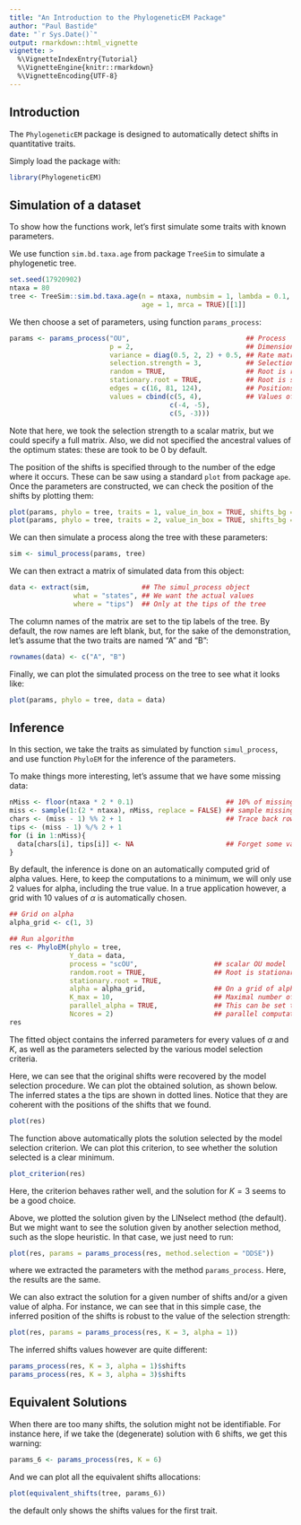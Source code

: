```yaml
---
title: "An Introduction to the PhylogeneticEM Package"
author: "Paul Bastide"
date: "`r Sys.Date()`"
output: rmarkdown::html_vignette
vignette: >
  %\VignetteIndexEntry{Tutorial}
  %\VignetteEngine{knitr::rmarkdown}
  %\VignetteEncoding{UTF-8}
---
```


## Introduction

The `PhylogeneticEM` package is designed to automatically detect shifts in quantitative traits.

Simply load the package with:
```r
library(PhylogeneticEM)
```

## Simulation of a dataset

To show how the functions work, let's first simulate some traits with known parameters.

We use function `sim.bd.taxa.age` from package `TreeSim` to simulate a phylogenetic tree.

```r
set.seed(17920902)
ntaxa = 80
tree <- TreeSim::sim.bd.taxa.age(n = ntaxa, numbsim = 1, lambda = 0.1, mu = 0,
                                 age = 1, mrca = TRUE)[[1]]
```

We then choose a set of parameters, using function `params_process`:

```r
params <- params_process("OU",                             ## Process
                         p = 2,                            ## Dimension
                         variance = diag(0.5, 2, 2) + 0.5, ## Rate matrix
                         selection.strength = 3,           ## Selection Strength
                         random = TRUE,                    ## Root is random
                         stationary.root = TRUE,           ## Root is stationary
                         edges = c(16, 81, 124),           ## Positions of the shifts
                         values = cbind(c(5, 4),           ## Values of the shifts
                                        c(-4, -5),
                                        c(5, -3)))
```

Note that here, we took the selection strength to a scalar matrix, but we could specify a full matrix. Also, we did not specified the ancestral values of the optimum states: these are took to be $0$ by default.

The position of the shifts is specified through to the number of the edge where it occurs. These can be saw using a standard `plot` from package `ape`. Once the parameters are constructed, we can check the position of the shifts by plotting them:

```r
plot(params, phylo = tree, traits = 1, value_in_box = TRUE, shifts_bg = "white")
plot(params, phylo = tree, traits = 2, value_in_box = TRUE, shifts_bg = "white")
```

We can then simulate a process along the tree with these parameters:

```r
sim <- simul_process(params, tree)
```

We can then extract a matrix of simulated data from this object:
```r
data <- extract(sim,             ## The simul_process object
                what = "states", ## We want the actual values
                where = "tips")  ## Only at the tips of the tree
```

The column names of the matrix are set to the tip labels of the tree. By default, the row names are left blank, but, for the sake of the demonstration, let's assume that the two traits are named "A" and "B":

```r
rownames(data) <- c("A", "B")
```

Finally, we can plot the simulated process on the tree to see what it looks like:

```r
plot(params, phylo = tree, data = data)
```

## Inference

In this section, we take the traits as simulated by function `simul_process`, and use function `PhyloEM` for the inference of the parameters.

To make things more interesting, let's assume that we have some missing data:
```r
nMiss <- floor(ntaxa * 2 * 0.1)                       ## 10% of missing data
miss <- sample(1:(2 * ntaxa), nMiss, replace = FALSE) ## sample missing randomly
chars <- (miss - 1) %% 2 + 1                          ## Trace back rows and columns
tips <- (miss - 1) %/% 2 + 1
for (i in 1:nMiss){
  data[chars[i], tips[i]] <- NA                       ## Forget some values
}
```

By default, the inference is done on an automatically computed grid of alpha values. Here, to keep the computations to a minimum, we will only use $2$ values for alpha, including the true value. In a true application however, a grid with $10$ values of $\alpha$ is automatically chosen.

```r
## Grid on alpha
alpha_grid <- c(1, 3)

## Run algorithm
res <- PhyloEM(phylo = tree,
               Y_data = data,
               process = "scOU",                   ## scalar OU model
               random.root = TRUE,                 ## Root is stationary (true model)
               stationary.root = TRUE,
               alpha = alpha_grid,                 ## On a grid of alpha
               K_max = 10,                         ## Maximal number of shifts
               parallel_alpha = TRUE,              ## This can be set to TRUE for
               Ncores = 2)                         ## parallel computations
res
```

The fitted object contains the inferred parameters for every values of $\alpha$ and $K$, as well as the parameters selected by the various model selection criteria.

Here, we can see that the original shifts were recovered by the model selection procedure. We can plot the obtained solution, as shown below. The inferred states a the tips are shown in dotted lines. Notice that they are coherent with the positions of the shifts that we found.
```r
plot(res)
```

The function above automatically plots the solution selected by the model selection criterion.
We can plot this criterion, to see whether the solution selected is a clear minimum.

```r
plot_criterion(res)
```

Here, the criterion behaves rather well, and the solution for $K=3$ seems to be a good choice.

Above, we plotted the solution given by the LINselect method (the default). But we might want to see the solution given by another selection method, such as the slope heuristic. In that case, we just need to run:
```r
plot(res, params = params_process(res, method.selection = "DDSE"))
```

where we extracted the parameters with the method `params_process`. Here, the results are the same.

We can also extract the solution for a given number of shifts and/or a given value of alpha. For instance, we can see that in this simple case, the inferred position of the shifts is robust to the value of the selection strength:
```r
plot(res, params = params_process(res, K = 3, alpha = 1))
```

The inferred shifts values however are quite different:
```r
params_process(res, K = 3, alpha = 1)$shifts
params_process(res, K = 3, alpha = 3)$shifts
```

## Equivalent Solutions

When there are too many shifts, the solution might not be identifiable. For instance here, if we take the (degenerate) solution with $6$ shifts, we get this warning:
```r
params_6 <- params_process(res, K = 6)
```

And we can plot all the equivalent shifts allocations:
```r
plot(equivalent_shifts(tree, params_6))
```

the default only shows the shifts values for the first trait.

<!-- Vignettes are long form documentation commonly included in packages. Because they are part of the distribution of the package, they need to be as compact as possible. The `html_vignette` output type provides a custom style sheet (and tweaks some options) to ensure that the resulting html is as small as possible. The `html_vignette` format: -->

<!-- - Never uses retina figures -->
<!-- - Has a smaller default figure size -->
<!-- - Uses a custom CSS stylesheet instead of the default Twitter Bootstrap style -->

<!-- ## Vignette Info -->

<!-- Note the various macros within the `vignette` section of the metadata block above. These are required in order to instruct R how to build the vignette. Note that you should change the `title` field and the `\VignetteIndexEntry` to match the title of your vignette. -->

<!-- ## Styles -->

<!-- The `html_vignette` template includes a basic CSS theme. To override this theme you can specify your own CSS in the document metadata as follows: -->

<!--     output:  -->
<!--       rmarkdown::html_vignette: -->
<!--         css: mystyles.css -->

<!-- ## Figures -->

<!-- The figure sizes have been customised so that you can easily put two images side-by-side.  -->

<!-- ```{r, fig.show='hold'} -->
<!-- plot(1:10) -->
<!-- plot(10:1) -->
<!-- ``` -->

<!-- You can enable figure captions by `fig_caption: yes` in YAML: -->

<!--     output: -->
<!--       rmarkdown::html_vignette: -->
<!--         fig_caption: yes -->

<!-- Then you can use the chunk option `fig.cap = "Your figure caption."` in **knitr**. -->

<!-- ## More Examples -->

<!-- You can write math expressions, e.g. $Y = X\beta + \epsilon$, footnotes^[A footnote here.], and tables, e.g. using `knitr::kable()`. -->

<!-- ```{r, echo=FALSE, results='asis'} -->
<!-- knitr::kable(head(mtcars, 10)) -->
<!-- ``` -->

<!-- Also a quote using `>`: -->

<!-- > "He who gives up [code] safety for [code] speed deserves neither." -->
<!-- ([via](https://twitter.com/hadleywickham/status/504368538874703872)) -->
